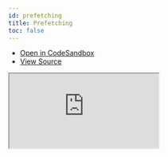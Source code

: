```yaml
---
id: prefetching
title: Prefetching
toc: false
---
```


- [Open in CodeSandbox](https://codesandbox.io/s/github/tannerlinsley/react-query/tree/main/examples/prefetching)
- [View Source](https://github.com/tannerlinsley/react-query/tree/main/examples/prefetching)

<iframe
  src="https://codesandbox.io/embed/github/tannerlinsley/react-query/tree/main/examples/prefetching?autoresize=1&fontsize=14&theme=dark"
  title="tannerlinsley/react-query: prefetching"
  sandbox="allow-forms allow-modals allow-popups allow-presentation allow-same-origin allow-scripts"
  style={{
    width: '100%',
    height: '80vh',
    border: '0',
    borderRadius: 8,
    overflow: 'hidden',
    position: 'static',
    zIndex: 0,
  }}
></iframe>
